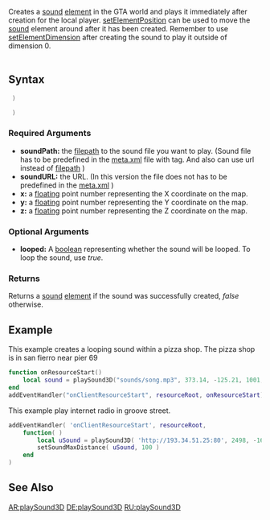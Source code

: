  
{{Client function}}
Creates a [[/sound.md|sound]] [[/element.md|element]] in the GTA world and plays it immediately after creation for the local player. [[/setElementPosition.md|setElementPosition]] can be used to move the [[/sound.md|sound]] element around after it has been created. Remember to use [[/setElementDimension.md|setElementDimension]] after creating the sound to play it outside of dimension 0.<br />
<br />
{{Note|
*The only supported audio formats are MP3, WAV, OGG, RIFF, MOD, XM, IT and S3M.
*For performance reasons, when using playSound3D for effects that will be played lots (i.e. weapon fire), it is recommend that you convert your audio file to a one channel (mono) WAV with sample rate of 22050 Hz or less. Also consider adding a limit on how often the effect can be played e.g. once every 50ms.}}
==Syntax== 
<syntaxhighlight lang="lua"> )</syntaxhighlight> 
<syntaxhighlight lang="lua"> )</syntaxhighlight> 
{{OOP||[[/Sound.md|Sound3D]]}}
===Required Arguments===
*'''soundPath:''' the [[/filepath.md|filepath]] to the sound file you want to play. (Sound file has to be predefined in the [[/meta.xml.md|meta.xml]] file with <file /> tag. And also can use url instead of [[/filepath.md|filepath]] )
*'''soundURL:''' the URL. (In this version the file does not has to be predefined in the [[/meta.xml.md|meta.xml]] )
*'''x:''' a [[/float.md|float]]ing point number representing the X coordinate on the map.
*'''y:''' a [[/float.md|float]]ing point number representing the Y coordinate on the map.
*'''z:''' a [[/float.md|float]]ing point number representing the Z coordinate on the map.

===Optional Arguments=== 
{{OptionalArg}} 
*'''looped:''' A [[/boolean.md|boolean]] representing whether the sound will be looped. To loop the sound, use ''true''.
{{New feature/item|3.0150|1.5||
*'''throttled:''' a [[/boolean.md|boolean]] representing whether the sound will be throttled (i.e. given reduced download bandwidth). To throttle the sound, use ''true''.
}}

===Returns===
Returns a [[/sound.md|sound]] [[/element.md|element]] if the sound was successfully created, ''false'' otherwise.

==Example== 
This example creates a looping sound within a pizza shop. The pizza shop is in san fierro near pier 69
<section name="Example" class="client" show="true">
<syntaxhighlight lang="lua">
function onResourceStart()
	local sound = playSound3D("sounds/song.mp3", 373.14, -125.21, 1001, true) 
end
addEventHandler("onClientResourceStart", resourceRoot, onResourceStart)
</syntaxhighlight>
</section>
This example play internet radio in groove street.
<section name="Example 2" class="client" show="true" >
<syntaxhighlight lang="lua">
addEventHandler( 'onClientResourceStart', resourceRoot,
	function( )
		local uSound = playSound3D( 'http://193.34.51.25:80', 2498, -1659, 12 ) 
		setSoundMaxDistance( uSound, 100 )
	end
)
</syntaxhighlight>
</section>

==See Also==
{{Client_audio_functions}}
[[/AR:playSound3D.md|AR:playSound3D]]
[[/DE:playSound3D.md|DE:playSound3D]]
[[/RU:playSound3D.md|RU:playSound3D]]